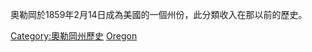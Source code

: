 奧勒岡於1859年2月14日成為美國的一個州份，此分類收入在那以前的歷史。

[[Category:奧勒岡州歷史|Category:奧勒岡州歷史]]
[[Category:建国前美国各州的历史|Oregon]]
